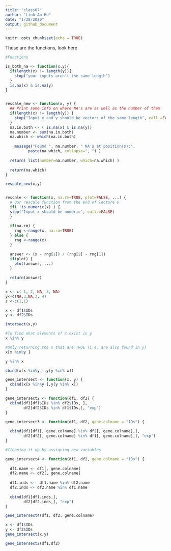 ```yaml
---
title: "class07"
author: "Linh-An Ho"
date: "1/28/2020"
output: github_document
---
```


```r
knitr::opts_chunk$set(echo = TRUE)
```

These are the functions, look here
```r
#Functions

is_both_na <- function(x,y){
  if(length(x) != length(y)){
    stop("your inputs aren't the same length")
  }
  is.na(x) & is.na(y)
}


rescale_new <- function(x, y) {
  ## Print some info on where NA's are as well as the number of them 
  if(length(x) != length(y)) {
    stop("Input x and y should be vectors of the same length", call.=FALSE)
  }
  na.in.both <- ( is.na(x) & is.na(y))
  na.number <- sum(na.in.both)
  na.which <- which(na.in.both)
  
    message("Found ", na.number, " NA's at position(s):", 
          paste(na.which, collapse=", ") ) 
  
  return( list(number=na.number, which=na.which) )
  
  return(na.which)
}

rescale_new(x,y)


rescale <- function(x, na.rm=TRUE, plot=FALSE, ...) {
  # Our rescale function from the end of lecture 6
  if( !is.numeric(x) ) {
  stop("Input x should be numeric", call.=FALSE)
  }
  
  if(na.rm) {
    rng <-range(x, na.rm=TRUE)
  } else {
    rng <-range(x)
  }

  answer <- (x - rng[1]) / (rng[2] - rng[1])
  if(plot) { 
    plot(answer, ...) 
  }
  
  return(answer)
}
```



```r
x <- c( 1, 2, NA, 3, NA) 
y<-c(NA,3,NA,3, 4)
z <-c(1,1)
```

```r
x <- df1$IDs
y <- df2$IDs

intersect(x,y)

#To find what elements of x exist in y
x %in% y

```

```r
#Only returning the x that are TRUE (i.e. are also found in y)
x[x %in%y ]

y %in% x

cbind(x[x %in%y ],y[y %in% x])
```

```r

gene_intersect <- function(x, y) {
  cbind(x[x %in%y ],y[y %in% x])
}

gene_intersect2 <- function(df1, df2) {
  cbind(df1[df1$IDs %in% df2$IDs, ],
        df2[df2$IDs %in% df1$IDs,], "exp")
}

gene_intersect3 <- function(df1, df2, gene.colname = "IDs") {
  
  cbind(df1[df1[, gene.colname] %in% df2[, gene.colname],],
        df2[df2[, gene.colname] %in% df1[, gene.colname],], "exp")
}

#Cleaning it up by assigning new variables

gene_intersect4 <- function(df1, df2, gene.colname = "IDs") {
  
  df1.name <- df1[, gene.colname] 
  df2.name <- df2[, gene.colname]
  
  df1.inds <-  df1.name %in% df2.name
  df2.inds <- df2.name %in% df1.name
  
  cbind(df1[df1.inds,],
        df2[df2.inds,], "exp")
}

gene_intersect4(df1, df2, gene.colname)

x <- df1$IDs
y <- df2$IDs
gene_intersect(x,y)

gene_intersect2(df1,df2)
```





